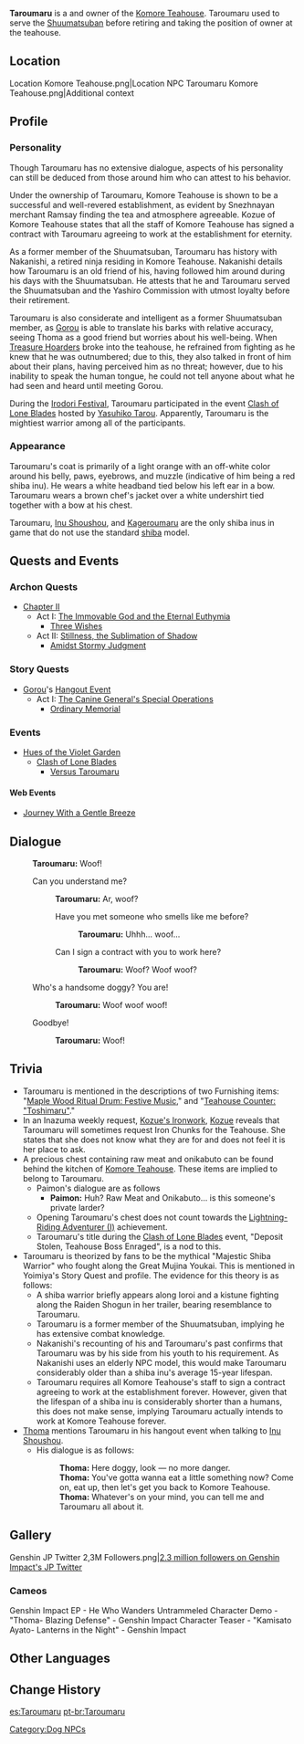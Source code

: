 {{CustomTabs
|tab1 = Overview
|tab2 = Enemy
}}
{{Character Infobox
|type             = NPC
|image            = NPC Taroumaru.png
|name             = Taroumaru
|affiliation      = Komore Teahouse
|affiliation2     = Shuumatsuban
|affiliationNote2 = formerly
|region           = Inazuma
|title            = Owner of Komore Teahouse
}}
{{Quote
|Legend says that all the employees of the teahouse have signed some sort of unspeakable contract with Taroumaru and they must work there forever.
|Version 2.0 Special Program
}}

'''Taroumaru''' {{Lang|ja=太郎丸}} is a {{w|Shiba Inu}} and owner of the [[Komore Teahouse]]. Taroumaru used to serve the [[Shuumatsuban]] before retiring and taking the position of owner at the teahouse.

==Location==
<gallery hideaddbutton="true" captionalign="center">
Location Komore Teahouse.png|Location
NPC Taroumaru Komore Teahouse.png|Additional context
</gallery>

==Profile==
===Personality===
Though Taroumaru has no extensive dialogue, aspects of his personality can still be deduced from those around him who can attest to his behavior.

Under the ownership of Taroumaru, Komore Teahouse is shown to be a successful and well-revered establishment, as evident by Snezhnayan merchant Ramsay finding the tea and atmosphere agreeable. Kozue of Komore Teahouse states that all the staff of Komore Teahouse has signed a contract with Taroumaru agreeing to work at the establishment for eternity.

As a former member of the Shuumatsuban, Taroumaru has history with Nakanishi, a retired ninja residing in Komore Teahouse. Nakanishi details how Taroumaru is an old friend of his, having followed him around during his days with the Shuumatsuban. He attests that he and Taroumaru served the Shuumatsuban and the Yashiro Commission with utmost loyalty before their retirement.

Taroumaru is also considerate and intelligent as a former Shuumatsuban member, as [[Gorou]] is able to translate his barks with relative accuracy, seeing Thoma as a good friend but worries about his well-being. When [[Treasure Hoarders]] broke into the teahouse, he refrained from fighting as he knew that he was outnumbered; due to this, they also talked in front of him about their plans, having perceived him as no threat; however, due to his inability to speak the human tongue, he could not tell anyone about what he had seen and heard until meeting Gorou.

During the [[Irodori Festival]], Taroumaru participated in the event [[Hues of the Violet Garden/Clash of Lone Blades|Clash of Lone Blades]] hosted by [[Yasuhiko Tarou]]. Apparently, Taroumaru is the mightiest warrior among all of the participants.

===Appearance===
Taroumaru's coat is primarily of a light orange with an off-white color around his belly, paws, eyebrows, and muzzle (indicative of him being a red shiba inu). He wears a white headband tied below his left ear in a bow. Taroumaru wears a brown chef's jacket over a white undershirt tied together with a bow at his chest.

Taroumaru, [[Inu Shoushou]], and [[Kageroumaru]] are the only shiba inus in game that do not use the standard [[shiba]] model.

==Quests and Events==
===Archon Quests===
* [[Chapter II]]
** Act I: [[The Immovable God and the Eternal Euthymia]]
*** [[Three Wishes]]
** Act II: [[Stillness, the Sublimation of Shadow]]
*** [[Amidst Stormy Judgment]]

===Story Quests===
* [[Gorou]]'s [[Hangout Event]]
** Act I: [[The Canine General's Special Operations]]
*** [[Ordinary Memorial]]

===Events===
* [[Hues of the Violet Garden]]
** [[Hues of the Violet Garden/Clash of Lone Blades|Clash of Lone Blades]]
*** [[Versus Taroumaru]]

====Web Events====
* [[Journey With a Gentle Breeze]]

==Dialogue==
{{Dialogue start}}
:'''Taroumaru:''' Woof!
:{{DIcon}} Can you understand me?
::'''Taroumaru:''' Ar, woof?
::{{DIcon}} Have you met someone who smells like me before?
:::'''Taroumaru:''' Uhhh... woof...
::{{DIcon}} Can I sign a contract with you to work here?
:::'''Taroumaru:''' Woof? Woof woof?
:{{DIcon}} Who's a handsome doggy? You are!
::'''Taroumaru:''' Woof woof woof!
:{{DIcon}} Goodbye!
::'''Taroumaru:''' Woof!
{{Dialogue end}}

==Trivia==
* Taroumaru is mentioned in the descriptions of two Furnishing items: "[[Maple Wood Ritual Drum: Festive Music]]," and "[[Teahouse Counter: "Toshimaru"]]."
* In an Inazuma weekly request, [[Kozue's Ironwork]], [[Kozue]] reveals that Taroumaru will sometimes request Iron Chunks for the Teahouse. She states that she does not know what they are for and does not feel it is her place to ask.
* A precious chest containing raw meat and onikabuto can be found behind the kitchen of [[Komore Teahouse]]. These items are implied to belong to Taroumaru.
** Paimon's dialogue are as follows
*** '''Paimon:''' Huh? Raw Meat and Onikabuto... is this someone's private larder?
** Opening Taroumaru's chest does not count towards the [[Lightning-Riding Adventurer (I)]] achievement.
** Taroumaru's title during the [[Hues of the Violet Garden/Clash of Lone Blades|Clash of Lone Blades]] event, "Deposit Stolen, Teahouse Boss Enraged", is a nod to this.
* Taroumaru is theorized by fans to be the mythical "Majestic Shiba Warrior" who fought along the Great Mujina Youkai. This is mentioned in Yoimiya's Story Quest and profile. The evidence for this theory is as follows:
** A shiba warrior briefly appears along Ioroi and a kistune fighting along the Raiden Shogun in her trailer, bearing resemblance to Taroumaru.
** Taroumaru is a former member of the Shuumatsuban, implying he has extensive combat knowledge.
** Nakanishi's recounting of his and Taroumaru's past confirms that Taroumaru was by his side from his youth to his requirement. As Nakanishi uses an elderly NPC model, this would make Taroumaru considerably older than a shiba inu's average 15-year lifespan.
** Taroumaru requires all Komore Teahouse's staff to sign a contract agreeing to work at the establishment forever. However, given that the lifespan of a shiba inu is considerably shorter than a humans, this does not make sense, implying Taroumaru actually intends to work at Komore Teahouse forever.
* [[Thoma]] mentions Taroumaru in his hangout event when talking to [[Inu Shoushou]].
** His dialogue is as follows:
**: '''Thoma:''' Here doggy, look — no more danger.
**: <span title="Play" class="audio-button custom-theme hidden"></span> '''Thoma:''' You've gotta wanna eat a little something now? Come on, eat up, then let's get you back to Komore Teahouse.
**: <span title="Play" class="audio-button custom-theme hidden"></span> '''Thoma:''' Whatever's on your mind, you can tell me and Taroumaru all about it.

==Gallery==
<gallery hideaddbutton="true" captionalign="center">
Genshin JP Twitter 2,3M Followers.png|[https://twitter.com/Genshin_7/status/1547158904395554816 2.3 million followers on Genshin Impact's JP Twitter] <!-- 2022-07-13 -->
</gallery>

===Cameos===
<gallery hideaddbutton="true" captionalign="center">
Genshin Impact EP - He Who Wanders Untrammeled
Character Demo - "Thoma- Blazing Defense" - Genshin Impact
Character Teaser - "Kamisato Ayato- Lanterns in the Night" - Genshin Impact
</gallery>

==Other Languages==
{{Other Languages|default_hidden = 1
|en      = Taroumaru
|zhs     = 太郎丸
|zhs_rm  = Tàilángwán
|zht     = 太郎丸
|zht_rm  = Tàilángwán
|ja      = {{Rubi|太|た|郎|ろう|丸|まる}}
|ja_rm   = Taroumaru
|ko      = 타로마루
|ko_rm   = Taromaru
|es      = Taroumaru
|fr      = Taroumaru
|ru      = Таромару
|th      = Taroumaru
|vi      = Taroumaru
|de      = Taroumaru
|id      = Taroumaru
|pt      = Taroumaru
}}

==Change History==
{{Change History|2.0}}
[[Category:Dog NPCs]]

[[es:Taroumaru]]
[[pt-br:Taroumaru]]